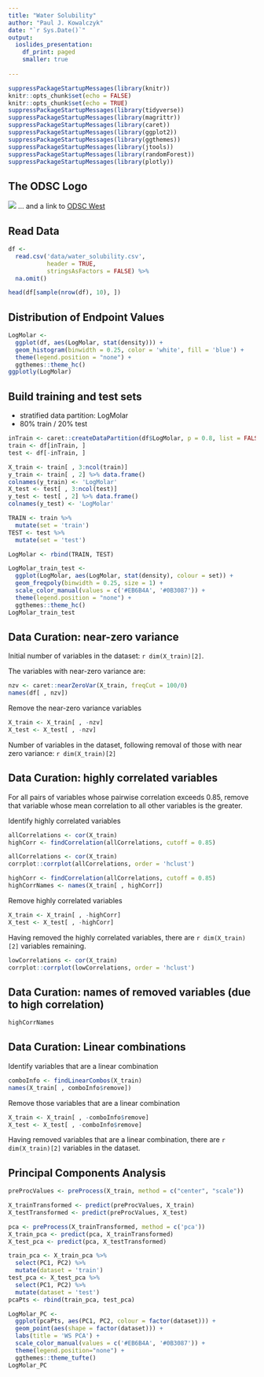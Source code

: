 ---
title: "Water Solubility"
author: "Paul J. Kowalczyk"
date: "`r Sys.Date()`"
output:
  ioslides_presentation:
    df_print: paged
    smaller: true
  
---

```{r setup, include=FALSE}
suppressPackageStartupMessages(library(knitr))
knitr::opts_chunk$set(echo = FALSE)
knitr::opts_chunk$set(echo = TRUE)
suppressPackageStartupMessages(library(tidyverse))
suppressPackageStartupMessages(library(magrittr))
suppressPackageStartupMessages(library(caret))
suppressPackageStartupMessages(library(ggplot2))
suppressPackageStartupMessages(library(ggthemes))
suppressPackageStartupMessages(library(jtools))
suppressPackageStartupMessages(library(randomForest))
suppressPackageStartupMessages(library(plotly))
```
## The ODSC Logo

![](graphics/odsc.jpg)
... and a link to [ODSC West](https://odsc.com/california/)

## Read Data

```{r read_data, echo = TRUE, warnings = FALSE, cache = TRUE}
df <-
  read.csv('data/water_solubility.csv',
           header = TRUE,
           stringsAsFactors = FALSE) %>%
  na.omit()

head(df[sample(nrow(df), 10), ])
```

## Distribution of Endpoint Values  

```{r endpoint_distribution, echo = TRUE, cache = TRUE, fig.height = 3.0}
LogMolar <-
  ggplot(df, aes(LogMolar, stat(density))) +
  geom_histogram(binwidth = 0.25, color = 'white', fill = 'blue') +
  theme(legend.position = "none") +
  ggthemes::theme_hc()
ggplotly(LogMolar)
```

## Build training and test sets

 + stratified data partition: LogMolar  
 + 80% train / 20% test

```{r train_test, echo = FALSE, cache = TRUE}
inTrain <- caret::createDataPartition(df$LogMolar, p = 0.8, list = FALSE)
train <- df[inTrain, ]
test <- df[-inTrain, ]

X_train <- train[ , 3:ncol(train)]
y_train <- train[ , 2] %>% data.frame()
colnames(y_train) <- 'LogMolar'
X_test <- test[ , 3:ncol(test)]
y_test <- test[ , 2] %>% data.frame()
colnames(y_test) <- 'LogMolar'

TRAIN <- train %>%
  mutate(set = 'train')
TEST <- test %>%
  mutate(set = 'test')

LogMolar <- rbind(TRAIN, TEST)

LogMolar_train_test <-
  ggplot(LogMolar, aes(LogMolar, stat(density), colour = set)) +
  geom_freqpoly(binwidth = 0.25, size = 1) +
  scale_color_manual(values = c('#EB6B4A', '#0B3087')) +
  theme(legend.position = "none") +
  ggthemes::theme_hc()
LogMolar_train_test
```

## Data Curation: near-zero variance  

Initial number of variables in the dataset: `r dim(X_train)[2]`.

The variables with near-zero variance are:
```{r ID_nzv, echo = TRUE, cache = TRUE}
nzv <- caret::nearZeroVar(X_train, freqCut = 100/0)
names(df[ , nzv])
```

Remove the near-zero variance variables
```{r remove_nzv, echo = TRUE, cache = TRUE}
X_train <- X_train[ , -nzv]
X_test <- X_test[ , -nzv]
```
Number of variables in the dataset, following removal of those with near zero variance: `r dim(X_train)[2]`

## Data Curation: highly correlated variables

For all pairs of variables whose pairwise correlation exceeds 0.85, remove that variable whose mean correlation to all other variables is the greater.

Identify highly correlated variables
```{r correlations, echo = TRUE, cache = TRUE}
allCorrelations <- cor(X_train)
highCorr <- findCorrelation(allCorrelations, cutoff = 0.85)
```

```{r all_correlations, echo = FALSE, cache = TRUE, eval = FALSE}
allCorrelations <- cor(X_train)
corrplot::corrplot(allCorrelations, order = 'hclust')
```

```{r highly_correlated, echo = FALSE, cache = TRUE}
highCorr <- findCorrelation(allCorrelations, cutoff = 0.85)
highCorrNames <- names(X_train[ , highCorr])
```

Remove highly correlated variables
```{r remove_highly_correlated, echo = TRUE, cache = TRUE}
X_train <- X_train[ , -highCorr]
X_test <- X_test[ , -highCorr]
```
Having removed the highly correlated variables, there are `r dim(X_train)[2]` variables remaining. 

```{r plot_uncorrelated, echo = FALSE, cache = TRUE, eval = FALSE}
lowCorrelations <- cor(X_train)
corrplot::corrplot(lowCorrelations, order = 'hclust')
```

## Data Curation: names of removed variables (due to high correlation)
```{r removedHighCorrelation, echo = FALSE, cache = TRUE}
highCorrNames
```

## Data Curation: Linear combinations

Identify variables that are a linear combination
```{r linearCombo, echo = TRUE, cache = TRUE}
comboInfo <- findLinearCombos(X_train)
names(X_train[ , comboInfo$remove])
```

Remove those variables that are a linear combination
```{r remove_linearCombo, echo = TRUE, cache = TRUE}
X_train <- X_train[ , -comboInfo$remove]
X_test <- X_test[ , -comboInfo$remove]
```

Having removed variables that are a linear combination, there are `r dim(X_train)[2]` variables in the dataset.

## Principal Components Analysis

```{r pca, echo = FALSE, cache = TRUE}
preProcValues <- preProcess(X_train, method = c("center", "scale"))

X_trainTransformed <- predict(preProcValues, X_train)
X_testTransformed <- predict(preProcValues, X_test)

pca <- preProcess(X_trainTransformed, method = c('pca'))
X_train_pca <- predict(pca, X_trainTransformed)
X_test_pca <- predict(pca, X_testTransformed)

train_pca <- X_train_pca %>%
  select(PC1, PC2) %>%
  mutate(dataset = 'train')
test_pca <- X_test_pca %>%
  select(PC1, PC2) %>%
  mutate(dataset = 'test')
pcaPts <- rbind(train_pca, test_pca)

LogMolar_PC <-
  ggplot(pcaPts, aes(PC1, PC2, colour = factor(dataset))) +
  geom_point(aes(shape = factor(dataset))) +
  labs(title = 'WS PCA') +
  scale_color_manual(values = c('#EB6B4A', '#0B3087')) +
  theme(legend.position="none") +
  ggthemes::theme_tufte()
LogMolar_PC
```
